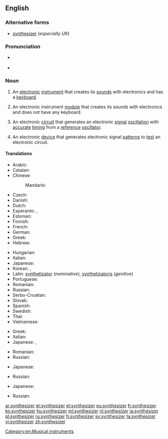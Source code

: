 ==English==

===Alternative forms===
* [[synthesiser]] (''especially UK'')

===Pronunciation===
* {{a|UK}} {{IPA|/ˈsɪn.θəˌsaɪ.zə(ɹ)/}}
* {{a|US}} {{IPA|/ˈsɪn.θəˌsaɪ.zɚ/}}

===Noun===
{{wikipedia}}
{{en-noun}}

# {{context|music|lang=en}} An [[electronic]] [[instrument]] that creates its [[sound]]s with electronics and has a [[keyboard]].
# {{context|music|lang=en}} An electronic instrument [[module]] that creates its sounds with electronics and does not have any keyboard.
# {{context|electronics|lang=en}} An electronic [[circuit]] that generates an electronic [[signal]] [[oscillation]] with [[accurate]] [[timing]] from a [[reference]] [[oscillator]].
# {{context|electronics|lang=en}} An electronic [[device]] that generates electronic signal [[pattern]]s to [[test]] an electronic circuit.

====Translations====
{{trans-top|music: an electronic keyboard instrument}}
* Arabic: {{t|ar|سنثسيزر|m|tr=sinthisayzar}}
* Catalan: {{t|ca|sintetitzador|m}}
* Chinese:
*: Mandarin: {{t+|cmn|合成器|tr=héchéngqì|sc=Hani}}
* Czech: {{t|cs|syntezátor|m}}
* Danish: {{t|da|synthesizer}}
* Dutch: {{t+|nl|synthesizer}}
* Esperanto: {{t|eo|sintezilo}}, {{t|eo|sinto}}
* Estonian: {{t|et|süntesaator}}
* Finnish: {{t+|fi|syntetisaattori}}
* French: {{t+|fr|synthétiseur}}
* German: {{t+|de|Synthesizer}}
* Greek: {{t|el|συνθετητής|m|tr=synthetitís}}
* Hebrew: {{t|he|סינתיסייזר}}
{{trans-mid}}
* Hungarian: {{t+|hu|szintetizátor}}
* Italian: {{t+|it|sintetizzatore}}
* Japanese: {{t+|ja|シンセサイザー|tr=shinsesaizā}}
* Korean: {{t|ko|합성기|tr=hapseonggi|sc=Hang}}, {{t|ko|신시사이저|tr=sinsisaijeo|sc=Hang}}
* Latin: [[synthetizator]] (''nominative''), [[synthetizatoris]] (''genitive'')
* Portuguese: {{t|pt|sintetizador|m}}
* Romanian: {{t+|ro|sintetizator|m}}
* Russian: {{t+|ru|синтезатор|m|tr=sintɛzátor}}
* Serbo-Croatian: {{t|sh|синтесајзер|m|tr=sintesajzer|sc=Cyrl}}
* Slovak: {{t|sk|sintetizator}}
* Spanish: {{t|es|sintetizador}}
* Swedish: {{t+|sv|synthesizer}}
* Thai: {{t|th|ซินธิไซเซอร์|tr=sin-thi-sy-ser}}
* Vietnamese: {{t|vi|bộ tổng hợp}}
{{trans-bottom}}

{{trans-top|music: an electronic instrument module without a keyboard}}
* Greek: {{t|el|συνθετητής|m|tr=synthetitís}}
* Italian: {{t+|it|sintetizzatore|m}}
* Japanese: {{t+|ja|シンセサイザー|tr=shinsesaizā}}, {{t|ja|音源|tr=ongen}}
{{trans-mid}}
* Romanian: {{t+|ro|sintetizator}}
* Russian: {{t+|ru|синтезатор|m|tr=sintɛzátor}}
{{trans-bottom}}

{{trans-top|electronics: an electronic circuit that generates an electronic signal oscillation}}
* Japanese: {{t+|ja|シンセサイザー|tr=shinsesaizā}}
{{trans-mid}}
* Russian: {{t+|ru|синтезатор|m|tr=sintɛzátor}}
{{trans-bottom}}

{{trans-top|electronics: an electronic device that generates electronic signal patterns}}
* Japanese: {{t+|ja|シンセサイザー|tr=shinsesaizā}}
{{trans-mid}}
* Russian: {{t+|ru|синтезатор|m|tr=sintɛzátor}}
{{trans-bottom}}

[[Category:en:Musical instruments]]

[[ar:synthesizer]]
[[et:synthesizer]]
[[el:synthesizer]]
[[eu:synthesizer]]
[[fr:synthesizer]]
[[ko:synthesizer]]
[[hu:synthesizer]]
[[ml:synthesizer]]
[[nl:synthesizer]]
[[ja:synthesizer]]
[[pl:synthesizer]]
[[ru:synthesizer]]
[[fi:synthesizer]]
[[sv:synthesizer]]
[[ta:synthesizer]]
[[vi:synthesizer]]
[[zh:synthesizer]]